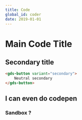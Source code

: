 ```yaml
---
title: Code
global_id: coder
date: 2019-01-01
---
```


# Main Code Title

## Secondary title

```html
<gds-button variant="secondary">
    Neutral secondary
</gds-button>
```

## I can even do codepen

<Pen />

### Sandbox ?

<Sandbox />
